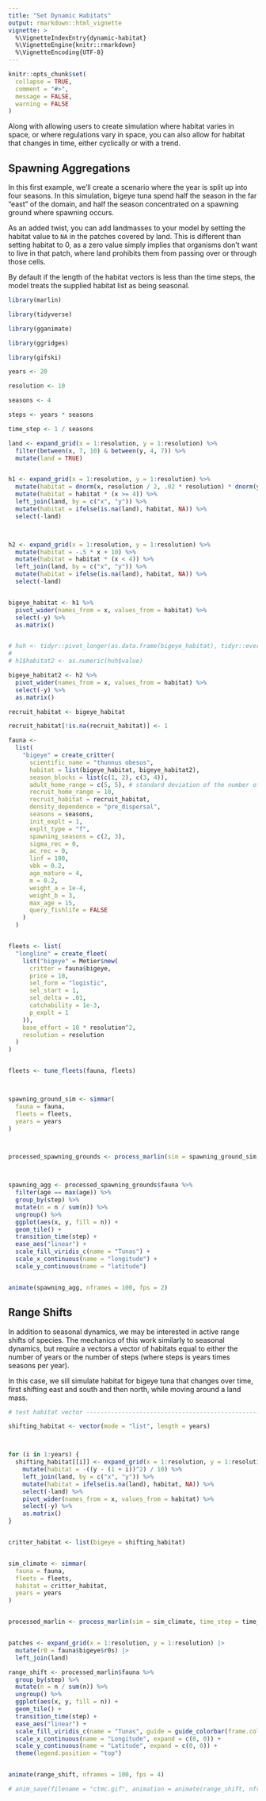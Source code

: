 ```yaml
---
title: "Set Dynamic Habitats"
output: rmarkdown::html_vignette
vignette: >
  %\VignetteIndexEntry{dynamic-habitat}
  %\VignetteEngine{knitr::rmarkdown}
  %\VignetteEncoding{UTF-8}
---
```


```r
knitr::opts_chunk$set(
  collapse = TRUE,
  comment = "#>",
  message = FALSE,
  warning = FALSE
)
```

Along with allowing users to create simulation where habitat varies in space, or where regulations vary in space, you can also allow for habitat that changes in time, either cyclically or with a trend. 

## Spawning Aggregations

In this first example, we'll create a scenario where the year is split up into four seasons. In this simulation, bigeye tuna spend half the season in the far "east" of the domain, and half the season concentrated on a spawning ground where spawning occurs. 

As an added twist, you can add landmasses to your model by setting the habitat value to `NA` in the patches covered by land. This is different than setting habitat to 0, as a zero value simply implies that organisms don't want to live in that patch, where land prohibits them from passing over or through those cells. 

By default if the length of the habitat vectors is less than the time steps, the model treats the supplied habitat list as being seasonal. 

```r
library(marlin)

library(tidyverse)

library(gganimate)

library(ggridges)

library(gifski)

years <- 20

resolution <- 10

seasons <- 4

steps <- years * seasons

time_step <- 1 / seasons

land <- expand_grid(x = 1:resolution, y = 1:resolution) %>%
  filter(between(x, 7, 10) & between(y, 4, 7)) %>%
  mutate(land = TRUE)


h1 <- expand_grid(x = 1:resolution, y = 1:resolution) %>%
  mutate(habitat = dnorm(x, resolution / 2, .02 * resolution) * dnorm(y, resolution / 2, .02 * resolution)) %>%
  mutate(habitat = habitat * (x >= 4)) %>%
  left_join(land, by = c("x", "y")) %>%
  mutate(habitat = ifelse(is.na(land), habitat, NA)) %>%
  select(-land)



h2 <- expand_grid(x = 1:resolution, y = 1:resolution) %>%
  mutate(habitat = -.5 * x + 10) %>%
  mutate(habitat = habitat * (x < 4)) %>%
  left_join(land, by = c("x", "y")) %>%
  mutate(habitat = ifelse(is.na(land), habitat, NA)) %>%
  select(-land)


bigeye_habitat <- h1 %>%
  pivot_wider(names_from = x, values_from = habitat) %>%
  select(-y) %>%
  as.matrix()


# huh <- tidyr::pivot_longer(as.data.frame(bigeye_habitat), tidyr::everything())
#
# h1$habitat2 <- as.numeric(huh$value)

bigeye_habitat2 <- h2 %>%
  pivot_wider(names_from = x, values_from = habitat) %>%
  select(-y) %>%
  as.matrix()

recruit_habitat <- bigeye_habitat

recruit_habitat[!is.na(recruit_habitat)] <- 1

fauna <-
  list(
    "bigeye" = create_critter(
      scientific_name = "thunnus obesus",
      habitat = list(bigeye_habitat, bigeye_habitat2),
      season_blocks = list(c(1, 2), c(3, 4)),
      adult_home_range = c(5, 5), # standard deviation of the number of patches moved by adults
      recruit_home_range = 10,
      recruit_habitat = recruit_habitat,
      density_dependence = "pre_dispersal",
      seasons = seasons,
      init_explt = 1,
      explt_type = "f",
      spawning_seasons = c(2, 3),
      sigma_rec = 0,
      ac_rec = 0,
      linf = 100,
      vbk = 0.2,
      age_mature = 4,
      m = 0.2,
      weight_a = 1e-4,
      weight_b = 3,
      max_age = 15,
      query_fishlife = FALSE
    )
  )


fleets <- list(
  "longline" = create_fleet(
    list("bigeye" = Metier$new(
      critter = fauna$bigeye,
      price = 10,
      sel_form = "logistic",
      sel_start = 1,
      sel_delta = .01,
      catchability = 1e-3,
      p_explt = 1
    )),
    base_effort = 10 * resolution^2,
    resolution = resolution
  )
)


fleets <- tune_fleets(fauna, fleets)



spawning_ground_sim <- simmar(
  fauna = fauna,
  fleets = fleets,
  years = years
)



processed_spawning_grounds <- process_marlin(sim = spawning_ground_sim, time_step = time_step)



spawning_agg <- processed_spawning_grounds$fauna %>%
  filter(age == max(age)) %>%
  group_by(step) %>%
  mutate(n = n / sum(n)) %>%
  ungroup() %>%
  ggplot(aes(x, y, fill = n)) +
  geom_tile() +
  transition_time(step) +
  ease_aes("linear") +
  scale_fill_viridis_c(name = "Tunas") +
  scale_x_continuous(name = "longitude") +
  scale_y_continuous(name = "latitude")


animate(spawning_agg, nframes = 100, fps = 2)
```


## Range Shifts

In addition to seasonal dynamics, we may be interested in active range shifts of species. The mechanics of this work similarly to seasonal dynamics, but require a vectors a vector of habitats equal to either the number of years or the number of steps (where steps is years times seasons per year). 

In this case, we sill simulate habitat for bigeye tuna that changes over time, first shifting east and south and then north, while moving around a land mass. 

```r
# test habitat vector -----------------------------------------------------

shifting_habitat <- vector(mode = "list", length = years)



for (i in 1:years) {
  shifting_habitat[[i]] <- expand_grid(x = 1:resolution, y = 1:resolution) %>%
    mutate(habitat = -((y - (1 + i))^2) / 10) %>%
    left_join(land, by = c("x", "y")) %>%
    mutate(habitat = ifelse(is.na(land), habitat, NA)) %>%
    select(-land) %>%
    pivot_wider(names_from = x, values_from = habitat) %>%
    select(-y) %>%
    as.matrix()
}


critter_habitat <- list(bigeye = shifting_habitat)


sim_climate <- simmar(
  fauna = fauna,
  fleets = fleets,
  habitat = critter_habitat,
  years = years
)


processed_marlin <- process_marlin(sim = sim_climate, time_step = time_step, keep_age = FALSE)


patches <- expand_grid(x = 1:resolution, y = 1:resolution) |>
  mutate(r0 = fauna$bigeye$r0s) |>
  left_join(land)

range_shift <- processed_marlin$fauna %>%
  group_by(step) %>%
  mutate(n = n / sum(n)) %>%
  ungroup() %>%
  ggplot(aes(x, y, fill = n)) +
  geom_tile() +
  transition_time(step) +
  ease_aes("linear") +
  scale_fill_viridis_c(name = "Tunas", guide = guide_colorbar(frame.colour = "black", barwidth = unit(10, "lines"))) +
  scale_x_continuous(name = "Longitude", expand = c(0, 0)) +
  scale_y_continuous(name = "Latitude", expand = c(0, 0)) +
  theme(legend.position = "top")


animate(range_shift, nframes = 100, fps = 4)

# anim_save(filename = "ctmc.gif", animation = animate(range_shift, nframes = 100, fps = 4))
```
